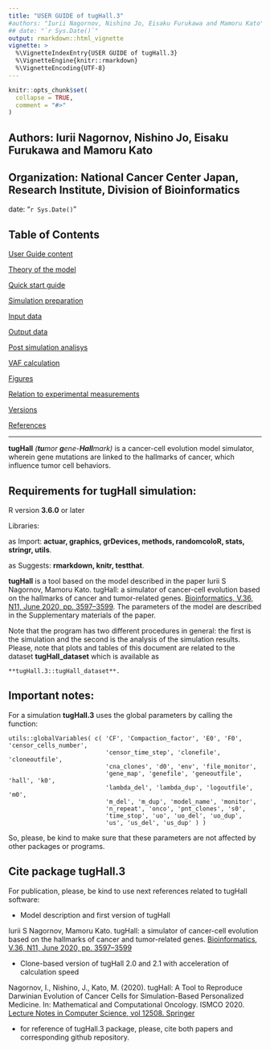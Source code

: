 ```yaml
---
title: "USER GUIDE of tugHall.3"
#authors: "Iurii Nagornov, Nishino Jo, Eisaku Furukawa and Mamoru Kato"
## date: "`r Sys.Date()`"
output: rmarkdown::html_vignette
vignette: >
  %\VignetteIndexEntry{USER GUIDE of tugHall.3}
  %\VignetteEngine{knitr::rmarkdown}
  %\VignetteEncoding{UTF-8}
---
```


```r
knitr::opts_chunk$set(
  collapse = TRUE,
  comment = "#>"
)
```


## Authors: Iurii Nagornov, Nishino Jo, Eisaku Furukawa and Mamoru Kato

## Organization: National Cancer Center Japan, Research Institute, Division of Bioinformatics

date: "`r Sys.Date()`"

## Table of Contents

[User Guide content](A_User_Guide.html)

[Theory of the model](B_Theory.html)

[Quick start guide](C_Quick_start.html)

[Simulation preparation](D_Simulation.html)

[Input data](E_Input.html)

[Output data](F_Output.html)

[Post simulation analisys](G_Analisys.html)

[VAF calculation](H_VAF.html)

[Figures](I_Figures.html)

[Relation to experimental measurements](J_Relation.html)

[Versions](K_Versions.html)

[References](L_References.html)


---


**tugHall** _(**tu**mor **g**ene-**Hall**mark)_ is a cancer-cell evolution model simulator, wherein gene mutations are linked to the hallmarks of cancer, which influence tumor cell behaviors. 


## Requirements for tugHall simulation:

R version **3.6.0** or later

Libraries: 

as Import: **actuar, graphics, grDevices, methods, randomcoloR, stats, stringr, utils**.

as Suggests: **rmarkdown, knitr, testthat**.

**tugHall** is a tool based on the model described in the paper
Iurii S Nagornov,  Mamoru Kato. tugHall: a simulator of cancer-cell evolution based on the hallmarks of cancer and tumor-related genes. 
[Bioinformatics, V.36, N11, June 2020, pp. 3597–3599](https://doi.org/10.1093/bioinformatics/btaa182). 
The parameters of the model are described in the Supplementary materials of the paper. 

Note that the program has two different procedures in general: the first is the simulation and the second is the analysis of the simulation results.
Please, note that plots and tables of this document are related to the dataset **tugHall_dataset** which is available as 

    **tugHall.3::tugHall_dataset**. 


## Important notes:

For a simulation **tugHall.3** uses the global parameters by calling the function:

    utils::globalVariables( c( 'CF', 'Compaction_factor', 'E0', 'F0', 'censor_cells_number',
                               'censor_time_step', 'clonefile', 'cloneoutfile',
                               'cna_clones', 'd0', 'env', 'file_monitor',
                               'gene_map', 'genefile', 'geneoutfile', 'hall', 'k0',
                               'lambda_del', 'lambda_dup', 'logoutfile', 'm0',
                               'm_del', 'm_dup', 'model_name', 'monitor',
                               'n_repeat', 'onco', 'pnt_clones', 's0',
                               'time_stop', 'uo', 'uo_del', 'uo_dup',
                               'us', 'us_del', 'us_dup' ) )

So, please, be kind to make sure that these parameters are not affected by other packages or programs.


## Cite package tugHall.3

For publication, please, be kind to use next references related to tugHall software:

- Model description and first version of tugHall

Iurii S Nagornov,  Mamoru Kato. tugHall: a simulator of cancer-cell evolution based on the hallmarks of cancer and tumor-related genes. 
[Bioinformatics, V.36, N11, June 2020, pp. 3597–3599](https://doi.org/10.1093/bioinformatics/btaa182)

- Clone-based version of tugHall 2.0 and 2.1 with acceleration of calculation speed

Nagornov, I., Nishino, J., Kato, M. (2020). tugHall: A Tool to Reproduce Darwinian Evolution of Cancer Cells for Simulation-Based Personalized Medicine. In: Mathematical and Computational Oncology. ISMCO 2020. 
[Lecture Notes in Computer Science, vol 12508. Springer](https://doi.org/10.1007/978-3-030-64511-3_7)

- for reference of tugHall.3 package, please, cite both papers and corresponding github repository.






